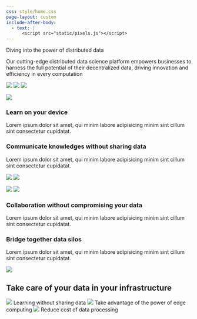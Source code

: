 ```yaml
---
css: style/home.css
page-layout: custom
include-after-body:
  - text: |
      <script src="static/pixels.js"></script>
---
```


::: {.header}
::: {.pixels}
:::

::: {.distribute}

::: {.title}
::: {.manta-title}
<span class="outside">
  <span>Diving into the</span>
  <span class="inside">power of distributed data</span>
</span>
:::
::: {.manta-subtitle}
<span>Our cutting-edge distributed data science platform empowers businesses to harness the full potential of their decentralized data, driving innovation and efficiency in every computation</span>
:::
:::

::: {.overview}
![](https://video-public.canva.com/VADqk28DZiY/videos/b01eee4684.gif){id="gear"}
![](https://video-public.canva.com/VAECocYiGXw/v/5fdc99515f.gif){id="earth"}
![](figures/overview.svg){id="overview"}
:::
:::

:::


::: {.content}
::: {.light-section .flex}

![](figures/make-ai.svg)

::: {.paragraph}
### Learn on your device

Lorem ipsum dolor sit amet, qui minim labore adipisicing minim sint cillum sint consectetur cupidatat.
:::

:::
:::

::: {.content}
::: {.dark-section .flex}

::: {.paragraph}
### Communicate knowledges without sharing data

Lorem ipsum dolor sit amet, qui minim labore adipisicing minim sint cillum sint consectetur cupidatat.
:::

::: {.content-animation}
![](figures/communications.svg)
![](figures/neural-network.svg){id="neural-network"}
:::

:::
:::


::: {.content}
::: {.light-section .flex}

::: {.content-animation}
![](figures/collaboration.svg)
![](figures/handshake.svg){id="handshake"}
:::

::: {.paragraph}
### Collaboration without compromising your data

Lorem ipsum dolor sit amet, qui minim labore adipisicing minim sint cillum sint consectetur cupidatat.
:::

:::
:::

::: {.content}
::: {.dark-section .flex}

::: {.paragraph}
### Bridge together data silos 
Lorem ipsum dolor sit amet, qui minim labore adipisicing minim sint cillum sint consectetur cupidatat.
:::

![](figures/silos.svg)

:::
:::

::: {.content}
::: {.light-section}

## Take care of your data in your infrastructure

::: {.expressions}
  ![](figures/data-privacy.svg)
  <span>Learning without sharing data</span>
  ![](figures/chip.svg)
  <span>Take advantage of the power of edge computing</span>
  ![](figures/cost.svg)
  <span>Reduce cost of data processing</span>
:::

:::
:::
